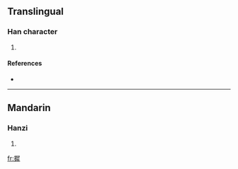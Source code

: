 ==Translingual==

===Han character===
{{Han char|rn=64|rad=手|as=11|sn=14|four=5705<sub>3</sub>|canj=手尸水手 (QSEQ)}}

# {{defn|Han|sort=手11}}

====References====
* {{Han ref|kx=0450.240|dkj=12675|hdz=31964.010|uh=6468|ud=25704|bh=E5BA|bd=58810}}

----

==Mandarin==

===Hanzi===
{{cmn-hanzi|pin=[[mā]] ([[ma1]]), [[nái]] ([[nai2]])|wg=ma<sup>1</sup>, nai<sup>2</sup>}}

# {{defn|Mandarin|sort=手11}}

[[fr:摨]]